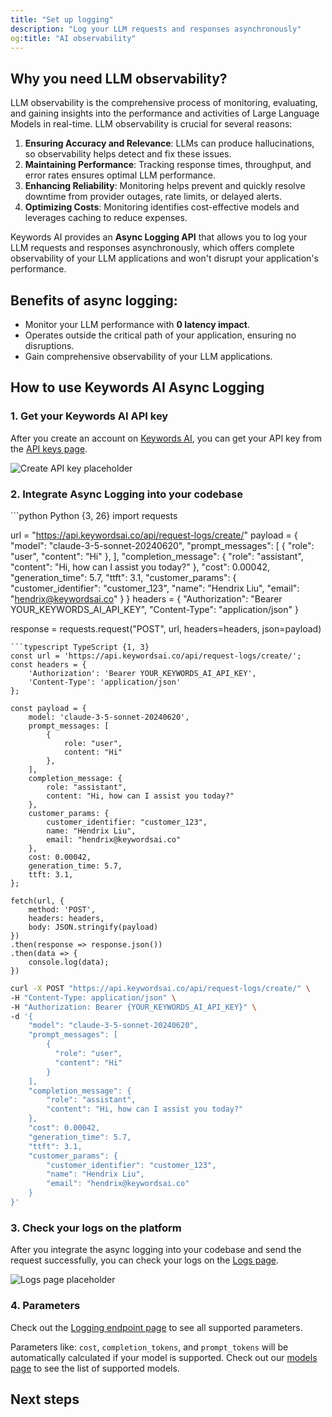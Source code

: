 ```yaml
---
title: "Set up logging"
description: "Log your LLM requests and responses asynchronously"
og:title: "AI observability"
---
```


## Why you need LLM observability?
LLM observability is the comprehensive process of monitoring, evaluating, and gaining insights into the performance and activities of Large Language Models in real-time. LLM observability is crucial for several reasons:

1. **Ensuring Accuracy and Relevance**: LLMs can produce hallucinations, so observability helps detect and fix these issues.
2. **Maintaining Performance**: Tracking response times, throughput, and error rates ensures optimal LLM performance.
3. **Enhancing Reliability**: Monitoring helps prevent and quickly resolve downtime from provider outages, rate limits, or delayed alerts.
4. **Optimizing Costs**: Monitoring identifies cost-effective models and leverages caching to reduce expenses.

Keywords AI provides an **Async Logging API** that allows you to log your LLM requests and responses asynchronously, which offers complete observability of your LLM applications and won't disrupt your application's performance.


## Benefits of async logging:
- Monitor your LLM performance with **0 latency impact**.
- Operates outside the critical path of your application, ensuring no disruptions.
- Gain comprehensive observability of your LLM applications.

## How to use Keywords AI Async Logging
### 1. Get your Keywords AI API key

After you create an account on [Keywords AI](https://platform.keywordsai.co), you can get your API key from the [API keys page](https://platform.keywordsai.co/platform/api/api-keys).

<img src="https://keywordsai-static.s3.us-east-1.amazonaws.com/docs/get-started/api-keys.png" alt="Create API key placeholder" />

### 2. Integrate Async Logging into your codebase

<CodeGroup>
```python Python {3, 26}
import requests

url = "https://api.keywordsai.co/api/request-logs/create/"
payload = {
    "model": "claude-3-5-sonnet-20240620",
    "prompt_messages": [
        {
            "role": "user",
            "content": "Hi"
        },
    ],
    "completion_message": {
        "role": "assistant",
        "content": "Hi, how can I assist you today?"
    },
    "cost": 0.00042,
    "generation_time": 5.7,
    "ttft": 3.1,
    "customer_params": {
        "customer_identifier": "customer_123",
        "name": "Hendrix Liu",
        "email": "hendrix@keywordsai.co" 
    }
}
headers = {
    "Authorization": "Bearer YOUR_KEYWORDS_AI_API_KEY",
    "Content-Type": "application/json"
}

response = requests.request("POST", url, headers=headers, json=payload)
```
```typescript TypeScript {1, 3}
const url = 'https://api.keywordsai.co/api/request-logs/create/';
const headers = {
    'Authorization': 'Bearer YOUR_KEYWORDS_AI_API_KEY',
    'Content-Type': 'application/json'
};

const payload = {
    model: 'claude-3-5-sonnet-20240620',
    prompt_messages: [
        {
            role: "user",
            content: "Hi"
        },
    ],
    completion_message: {
        role: "assistant",
        content: "Hi, how can I assist you today?"
    },
    customer_params: {
        customer_identifier: "customer_123",
        name: "Hendrix Liu", 
        email: "hendrix@keywordsai.co" 
    },
    cost: 0.00042,
    generation_time: 5.7,
    ttft: 3.1,
};

fetch(url, {
    method: 'POST',
    headers: headers,
    body: JSON.stringify(payload)
})
.then(response => response.json())
.then(data => {
    console.log(data);
})
```

```bash cURL {1, 3}
curl -X POST "https://api.keywordsai.co/api/request-logs/create/" \
-H "Content-Type: application/json" \
-H "Authorization: Bearer {YOUR_KEYWORDS_AI_API_KEY}" \
-d '{
    "model": "claude-3-5-sonnet-20240620",
    "prompt_messages": [
        {
          "role": "user",
          "content": "Hi"
        }
    ],
    "completion_message": {
        "role": "assistant",
        "content": "Hi, how can I assist you today?"
    },
    "cost": 0.00042,
    "generation_time": 5.7,
    "ttft": 3.1,
    "customer_params": {
        "customer_identifier": "customer_123",
        "name": "Hendrix Liu", 
        "email": "hendrix@keywordsai.co" 
    }
}'
```
</CodeGroup>


### 3. Check your logs on the platform
After you integrate the async logging into your codebase and send the request successfully, you can check your logs on the [Logs page](https://platform.keywordsai.co/platform/requests).

<img src="https://keywordsai-static.s3.us-east-1.amazonaws.com/docs/get-started/logs_async.png" alt="Logs page placeholder" />


### 4. Parameters
Check out the [Logging endpoint page](/api-endpoints/integration/request-logging-endpoint) to see all supported parameters.

Parameters like: `cost`, `completion_tokens`, and `prompt_tokens` will be automatically calculated if your model is supported. Check out our [models page](https://platform.keywordsai.co/platform/models?sort_by=model_name) to see the list of supported models.

## Next steps
<CardGroup cols={2}>
<Card title="Set up agent tracing" href="/features/monitoring/traces/overview">
</Card>
<Card title="Set up user analytics" href="/features/monitoring/users/overview">
</Card>
<Card title="Pass custom properties" href="/features/generation/metadata">
</Card>
<Card title="Evaluate LLM outputs" href="/features/evaluation/overview">
</Card>
</CardGroup>